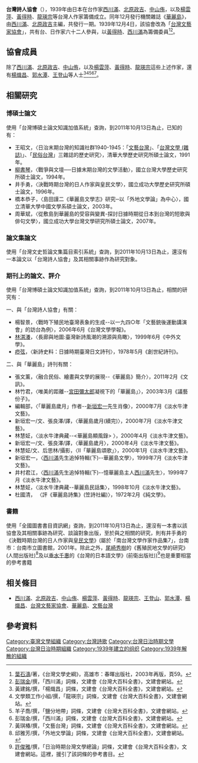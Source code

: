 '''台灣詩人協會'''（{{lang-nan-poj|Tâi-oân Si-jîn Hia̍p-hōe}}），1939年由日本在台作家[[西川滿|西川滿]]、[[北原政吉|北原政吉]]、[[中山侑|中山侑]]，以及[[楊雲萍|楊雲萍]]、[[黃得時|黃得時]]、[[龍瑛宗|龍瑛宗]]等台灣人作家籌備成立。同年12月發行機關雜誌《[[華麗島|華麗島]]》，由[[西川滿|西川滿]]、[[北原政吉|北原政吉]]主編，共發行一期。1939年12月4日，該協會改為「[[台灣文藝家協會|台灣文藝家協會]]」，共有台、日作家六十二人參與，以[[黃得時|黃得時]]、[[西川滿|西川滿]]為籌備委員<ref>[[葉石濤|葉石濤]]/著，《台灣文學史綱》，高雄市：春暉出版社，2003年再版，頁59。</ref><ref>[[彭瑞金|彭瑞金]]/撰，「西川滿」詞條，文建會《台灣大百科全書》，文建會網站。</ref>。

==協會成員==
除了[[西川滿|西川滿]]、[[北原政吉|北原政吉]]、[[中山侑|中山侑]]，以及[[楊雲萍|楊雲萍]]、[[黃得時|黃得時]]、[[龍瑛宗|龍瑛宗]]這些上述作家，還有[[楊熾昌|楊熾昌]]、[[郭水潭|郭水潭]]、[[王登山|王登山]]等人士<ref>黃建銘/撰，「楊熾昌」詞條，文建會《台灣大百科全書》，文建會網站。</ref><ref>文學類工作小組/撰，「龍瑛宗」詞條，文建會《台灣大百科全書》，文建會網站。</ref><ref>羊子喬/撰，「鹽分地帶」詞條，文建會《台灣大百科全書》，文建會網站。</ref><ref>彭瑞金/撰，「西川滿」詞條，文建會《台灣大百科全書》，文建會網站。</ref><ref>黃琪椿/撰，「文藝台灣」詞條，文建會《台灣大百科全書》，文建會網站。</ref>。

==相關研究==    
===博碩士論文===    
使用「台灣博碩士論文知識加值系統」查詢，到2011年10月13日為止，已知的有：   
*王昭文，〈日治末期台灣的知識社群1940-1945：「[[文藝台灣|文藝台灣]]」、「[[台灣文學_(雜誌)|台灣文學 (雜誌)]]」、「[[民俗台灣|民俗台灣]]」三雜誌的歷史研究〉，清華大學歷史研究所碩士論文，1991年。   
*[[柳書琴|柳書琴]]，〈戰爭與文壇──日據末期台灣的文學活動〉，國立台灣大學歷史研究所碩士論文，1994年。   
*井手勇，〈決戰時期台灣的日人作家與皇民文學〉，國立成功大學歷史研究所碩士論文，1996年。   
*橋本恭子，〈島田謹二《華麗島文學志》研究─以「外地文學論」為中心〉，國立清華大學中國文學系碩士論文，2003年。   
*周華斌，〈從敷島到華麗島的受容與變異-探討日據時期從日本到台灣的短歌與俳句文學〉，國立成功大學台灣文學研究所碩士論文，2007年。

===論文集論文===    
使用「台灣文史哲論文集篇目索引系統」查詢，到2011年10月13日為止，還沒有一本論文以「台灣詩人協會」及其相關事跡作為研究對象。    
===期刊上的論文、評介===    
使用「台灣博碩士論文知識加值系統」查詢，到2011年10月13日為止，相關的研究有：   


一、與「台灣詩人協會」有關：    
*楊智景，〈戰時下殖民地臺灣表象的生成--以一九四○年「文藝銃後運動講演會」的訪台為例〉，2006年6月《台灣文學學報》。    
*[[林淇瀁|林淇瀁]]，〈長廊與地圖:臺灣新詩風潮的溯源與鳥瞰〉，1999年6月《中外文學》。    
*[[瘂弦|瘂弦]]，〈新詩史料：日據時期臺灣日文詩刊〉，1978年5月《創世紀詩刊》。   
   
    
二、與「華麗島」詩刊有關：   
*張文薰，〈融合民俗、繪畫與文學的展現--《華麗島》簡介〉，2011年2月《文訊》。   
*林竹君，〈唯美的距離--[[宮田彌太郎|宮田彌太郎]]凝視下的「華麗島」〉，2003年3月《議藝份子》。   
*編輯部，〈「華麗島歲月」作者--[[新垣宏一|新垣宏一]]先生肖像〉，2000年7月《淡水牛津文藝》。   
*新垣宏一/文、張良澤/譯，〈華麗島歲月(續完)〉，2000年7月《淡水牛津文藝》。   
*林慧姃，〈淡水牛津典藏--<華麗島顯風錄> 〉，2000年4月《淡水牛津文藝》。   
*新垣宏一/文、張良澤/譯，〈華麗島歲月〉，2000年4月《淡水牛津文藝》。   
*林慧姃/文、后思林/攝影，〈Ⅱ「華麗島頌歌」〉，2000年1月《淡水牛津文藝》。   
*新垣宏一，〈[[西川滿|西川滿]]先生追悼特輯(下)--華麗島文學〉，1999年7月《淡水牛津文藝》。   
*井村君江，〈[[西川滿|西川滿]]先生追悼特輯(下)--憶華麗島主人[[西川滿|西川滿]]先生〉，1999年7月《淡水牛津文藝》。   
*林慧姃，〈淡水牛津典藏--華麗島民話集〉，1998年10月《淡水牛津文藝》。   
*杜國清， 〈評《華麗島詩集》(笠詩社編)〉，1972年2月《純文學》。   
    
===書籍===    
使用「全國圖書書目資訊網」查詢，到2011年10月13日為止，還沒有一本書以該協會及其相關事跡為研究、談論對象出版，至於與之相關的研究，則有井手勇的《決戰時期台灣的日人作家與[[皇民文學|皇民文學]]》(屬於「南台灣文學作家作品集7」，台南市：台南市立圖書館，2001年。除此之外，[[尾崎秀樹|尾崎秀樹]]的《舊殖民地文學的研究》(人間出版社)<ref>邱雅芳/撰，「外地文學論」詞條，文建會《台灣大百科全書》，文建會網站。</ref>及以[[垂水千惠|垂水千惠]]的《台灣的日本語文學》(前衛出版社))<ref>[[許俊雅|許俊雅]]/撰，「日治時期台灣文學總論」詞條，文建會《台灣大百科全書》，文建會網站。這裡，援引了該詞條的參考書目。</ref>也是重要相當的參考書籍

==相关條目== 
* [[西川滿|西川滿]]、[[北原政吉|北原政吉]]、[[中山侑|中山侑]]、[[楊雲萍|楊雲萍]]、[[黃得時|黃得時]]、[[龍瑛宗|龍瑛宗]]、[[王登山|王登山]]、[[郭水潭|郭水潭]]、[[楊熾昌|楊熾昌]]、[[台灣文藝家協會|台灣文藝家協會]]、[[華麗島|華麗島]]、[[文藝台灣|文藝台灣]]

==參考資料==

{{Reflist}}

[[Category:臺灣文學組織|Category:臺灣文學組織]]
[[Category:台灣詩歌|Category:台灣詩歌]]
[[Category:台灣日治時期文學|Category:台灣日治時期文學]]
[[Category:台灣日治時期組織|Category:台灣日治時期組織]]
[[Category:1939年建立的组织|Category:1939年建立的组织]]
[[Category:1939年解散的組織|Category:1939年解散的組織]]
